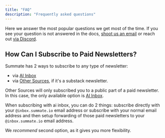 ```yaml
---
title: "FAQ"
description: "Frequently asked questions"
---
```


Here we answer the most popular questions we get most of the time. If you see your question is not answered in the docs, [shoot us an email](mailto:support@summate.io) or reach out [via Discord](https://discord.gg/2jaMu2V6WZ).

## How Can I Subscribe to Paid Newsletters?

Summate has 2 ways to subscribe to any type of newsletter:

- via [AI Inbox](/essentials/ai-inbox)
- via [Other Sources](/essentials/other-sources), if it's a substack newsletter.

Other Sources will only subscribed you to a public part of a paid newsletter. In this case, the only available option is [AI Inbox](/essentials/ai-inbox).

When subscribing with ai inbox, you can do 2 things: subscribe directly with your `@inbox.summate.io` email address or subscribe with your normal email address and then setup forwarding of those paid newsletters to your `@inbox.summate.io` email address.

We _recommend_ second option, as it gives you more flexibility.
